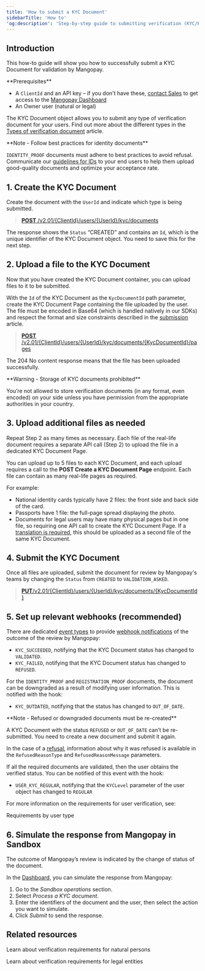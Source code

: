 ```yaml
---
title: 'How to submit a KYC Document'
sidebarTitle: 'How to'
'og:description': 'Step-by-step guide to submitting verification (KYC/KYB) documents: uploading files, managing outcomes, and setting up webhooks.'
---
```





## Introduction  

This how-to guide will show you how to successfully submit a KYC Document for validation by Mangopay.  

<Info>
**Prerequisites**

- A `ClientId` and an API key – if you don't have these, <a href="https://mangopay.com/contact" target="_blank">contact Sales</a> to get access to the <a href="https://hub.mangopay.com/" target="_blank">Mangopay Dashboard</a>
- An Owner user (natural or legal)
</Info>

The KYC Document object allows you to submit any type of verification document for your users. Find out more about the different types in the <a href="/guides/users/verification/documents/types">Types of verification document</a> article.  

<Note>  
**Note - Follow best practices for identity documents** 
  
`IDENTITY_PROOF` documents must adhere to best practices to avoid refusal. Communicate our <a href="/guides/users/verification/documents/submission/id-best-practices">guidelines for IDs</a> to your end users to help them upload good-quality documents and optimize your acceptance rate.  
</Note>  

## 1. Create the KYC Document

Create the document with the `UserId` and indicate which type is being submitted.  

> [**POST** /v2.01/&lcub;ClientId&rcub;/users/&lcub;UserId&rcub;/kyc/documents](/api-reference/kyc-documents/create-kyc-document)

<CodeGroup>  
    <RestCreateKycDoc />  
    <PhpCreateKycDoc />
    <NodeCreateKycDoc />
    <RubyCreateKycDocument />
    <JavaCreateKycDocument />
    <PythonCreateKycDocument />
</CodeGroup>  

The response shows the `Status` “CREATED” and contains an `Id`, which is the unique identifier of the KYC Document object. You need to save this for the next step.  

## 2. Upload a file to the KYC Document

Now that you have created the KYC Document container, you can upload files to it to be submitted.

With the `Id` of the KYC Document as the `KycDocumentId` path parameter, create the KYC Document Page containing the file uploaded by the user. The file must be encoded in Base64 (which is handled natively in our SDKs) and respect the format and size constraints described in the [submission](/guides/users/verification/documents/submission#file-constraints) article.  

> [**POST** /v2.01/&lcub;ClientId&rcub;/users/&lcub;UserId&rcub;/kyc/documents/&lcub;KycDocumentId&rcub;/pages](/api-reference/kyc-documents/create-kyc-document-page)

<CodeGroup>
    <RestCreateKycPage />
    <PhpCreateKycPage />
    <NodeCreateKycPage />
    <RubyCreateKycPage />
</CodeGroup>

The 204 No content response means that the file has been uploaded successfully.  

<Warning>  
**Warning - Storage of KYC documents prohibited** 
  
You’re not allowed to store verification documents (in any format, even encoded) on your side unless you have permission from the appropriate authorities in your country.  
</Warning>  

## 3. Upload additional files as needed

Repeat Step 2 as many times as necessary. Each file of the real-life document requires a separate API call (Step 2) to upload the file in a dedicated KYC Document Page.

You can upload up to 5 files to each KYC Document, and each upload requires a call to the **POST Create a KYC Document Page** endpoint. Each file can contain as many real-life pages as required.

For example: 
- National identity cards typically have 2 files: the front side and back side of the card.  
- Passports have 1 file: the full-page spread displaying the photo.  
- Documents for legal users may have many physical pages but in one file, so requiring one API call to create the KYC Document Page. If a [translation is required](/guides/users/verification/requirements/kyb-local#translations), this should be uploaded as a second file of the same KYC Document.

## 4. Submit the KYC Document  

Once all files are uploaded, submit the document for review by Mangopay's teams by changing the `Status` from `CREATED` to `VALIDATION_ASKED`. 

> [**PUT**/v2.01/&lcub;ClientId&rcub;/users/&lcub;UserId&rcub;/kyc/documents/&lcub;KycDocumentId&rcub;](/api-reference/kyc-documents/submit-kyc-document)

<CodeGroup>  
    <RestSubmitKycDocument />
    <PhpSubmitKycDocument />
    <NodeSubmitKycDoc />
    <RubySubmitKycDocument />
    <JavaSubmitKycDocument />
    <PythonSubmitKycDocument />
</CodeGroup>  

## 5. Set up relevant webhooks (recommended)  

There are dedicated [event types](/webhooks/event-types) to provide [webhook notifications](/webhooks) of the outcome of the review by Mangopay:  
- `KYC_SUCCEEDED`, notifying that the KYC Document status has changed to `VALIDATED`.  
- `KYC_FAILED`, notifying that the KYC Document status has changed to `REFUSED`.  

For the `IDENTITY_PROOF` and `REGISTRATION_PROOF` documents, the document can be downgraded as a result of modifying user information. This is notified with the hook:  
- `KYC_OUTDATED`, notifying that the status has changed to `OUT_OF_DATE`.  

<Note>  
**Note - Refused or downgraded documents must be re-created** 
  
A KYC Document with the status `REFUSED` or `OUT_OF_DATE` can’t be re-submitted. You need to create a new document and submit it again.  

In the case of a [refusal](/guides/users/verification/documents/submission/refusals), information about why it was refused is available in the `RefusedReasonType` and `RefusedReasonMessage` parameters. 
</Note>  

If all the required documents are validated, then the user obtains the verified status. You can be notified of this event with the hook:  
- `USER_KYC_REGULAR`, notifying that the `KYCLevel` parameter of the user object has changed to `REGULAR`  

For more information on the requirements for user verification, see:  

<Card title="Guide" href="/guides/users/verification/requirements">
Requirements by user type
</Card>

## 6. Simulate the response from Mangopay in Sandbox  

The outcome of Mangopay’s review is indicated by the change of status of the document.  

In the <a href="https://hub.mangopay.com/" target="_blank">Dashboard</a>, you can simulate the response from Mangopay:  
1. Go to the _Sandbox operations_ section.  
2. Select _Process a KYC document_.  
3. Enter the identifiers of the document and the user, then select the action you want to simulate.  
4. Click _Submit_ to send the response.  

## Related resources
<CardGroup col={2}>
   <Card title="Guide" href="/guides/users/verification/requirements#natural-persons">Learn about verification requirements for natural persons</Card>  
   
   <Card title="Guide" href="/guides/users/verification/requirements#legal-entities">Learn about verification requirements for legal entities</Card>  
</CardGroup>